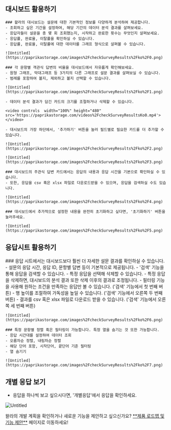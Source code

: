 
## 대시보드 활용하기

<Steps>

    ### 왈라의 대시보드는 설문에 대한 기본적인 정보를 다양하게 분석하여 제공합니다.
    - 조회하고 싶은 기간을 설정하여, 해당 기간의 데이터 분석 결과를 살펴보세요.
    - 응답자들이 설문을 총 몇 회 조회했는지, 시작하고 완료한 횟수는 무엇인지 살펴보세요.
    - 응답률, 완료율, 이탈률을 확인하실 수 있습니다.
    - 응답률, 완료율, 이탈률에 대한 데이터를 그래프 형식으로 살펴볼 수 있습니다.

    ![Untitled](https://paprikastorage.com/images%2FcheckSurveyResults%2Fko%2F0.png)

    ### 각 문항별 객관식 답변의 비율을 대시보드에서 자유롭게 확인해보세요.
    - 원형 그래프, 막대그래프 등 3가지의 다른 그래프로 설문 결과를 살펴보실 수 있습니다.
    - 범례를 포함하여 볼지, 제외하고 볼지 선택할 수 있습니다.

    ![Untitled](https://paprikastorage.com/images%2FcheckSurveyResults%2Fko%2F1.png)

    - 데이터 분석 결과가 담긴 카드의 크기를 조절하거나 삭제할 수 있습니다.

    <video controls  width="100%" height="480" src='https://paprikastorage.com/videos%2FcheckSurveyResultsKo0.mp4'></video>

    - 대시보드의 가장 하단에서, '추가하기' 버튼을 눌러 필드별로 필요한 카드를 더 추가할 수 있습니다.

    ![Untitled](https://paprikastorage.com/images%2FcheckSurveyResults%2Fko%2F2.png)

    ![Untitled](https://paprikastorage.com/images%2FcheckSurveyResults%2Fko%2F3.png)

    ### 대시보드의 주관식 답변 카드에서는 응답의 내용과 응답 시간을 기본으로 확인하실 수 있습니다.
    - 또한, 응답을 csv 혹은 xlsx 파일로 다운로드받을 수 있으며, 응답을 검색하실 수도 있습니다.

    ![Untitled](https://paprikastorage.com/images%2FcheckSurveyResults%2Fko%2F4.png)

    ### 대시보드에서 추가적으로 설정한 내용을 완전히 초기화하고 싶다면, '초기화하기' 버튼을 눌러주세요.

    ![Untitled](https://paprikastorage.com/images%2FcheckSurveyResults%2Fko%2F5.png)

</Steps>

## 응답시트 활용하기

<Steps>
    ### 응답 시트에서는 대시보드보다 훨씬 더 자세한 설문 결과를 확인하실 수 있습니다.
    - 설문의 응답 시간, 응답 ID, 문항별 답변 등이 기본적으로 제공됩니다.
    - '검색' 기능을 통해 응답을 검색할 수 있습니다.
    - 특정 응답을 선택해 삭제할 수 있습니다.
    - 특정 응답을 삭제하면, 대시보드의 분석 결과 또한 삭제 이후의 결과로 조정됩니다.
    - 필터링 기능을 사용해 원하는 조건을 만족하는 응답만 볼 수 있습니다. ('검색' 기능에서 첫 번째 버튼)
    - 행 높이를 조절하여 가독성을 높일 수 있습니다. ('검색' 기능에서 오른쪽 두 번째 버튼)
    - 결과를 csv 혹은 xlsx 파일로 다운로드 받을 수 있습니다. ('검색' 기능에서 오른쪽 세 번째 버튼)

    ![Untitled](https://paprikastorage.com/images%2FcheckSurveyResults%2Fko%2F6.png)

    ### 특정 문항별 정렬 혹은 필터링이 가능합니다. 특정 열을 숨기는 것 또한 가능합니다.
    - 응답 시간대를 설정하여 데이터 조회
    - 오름차순 정렬, 내림차순 정렬
    - 해당 단어 포함, 시작단어, 끝단어 기준 필터링
    - 열 숨기기

    ![Untitled](https://paprikastorage.com/images%2FcheckSurveyResults%2Fko%2F7.png)

</Steps>


## 개별 응답 보기

- 응답을 하나씩 보고 싶으시다면, '개별응답'에서 응답을 확인하세요.

![Untitled](https://paprikastorage.com/images%2FcheckSurveyResults%2Fko%2F8.png)

<Callout type='info' emoji="🔔">
    왈라의 개발 계획을 확인하거나 새로운 기능을 제안하고 싶으신가요? <a href='https://app.walla.my/signin?redirectUrl=/support/featureRequest' target="_blank" rel="noopener noreferrer" style={{textDecoration: 'underline'}}>**제품 로드맵 및 기능 제안**</a> 페이지로 이동하세요!
</Callout>